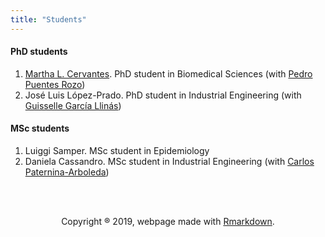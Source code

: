 ```yaml
---
title: "Students"
---
```


#### PhD students
1. [Martha L. Cervantes](https://scienti.colciencias.gov.co/cvlac/visualizador/generarCurriculoCv.do?cod_rh=0000743534). PhD student in Biomedical Sciences (with [Pedro Puentes Rozo](http://scienti.colciencias.gov.co:8081/cvlac/visualizador/generarCurriculoCv.do?cod_rh=0000147133))
2. José Luis López-Prado. PhD student in Industrial Engineering (with [Guisselle García Llinás](https://scienti.colciencias.gov.co/cvlac/visualizador/generarCurriculoCv.do?cod_rh=0000738387))
<br> 

#### MSc students
1. Luiggi Samper. MSc student in Epidemiology
2. Daniela Cassandro. MSc student in Industrial Engineering (with [Carlos Paternina-Arboleda](https://scienti.colciencias.gov.co/cvlac/visualizador/generarCurriculoCv.do?cod_rh=0000097535))

<br><br>


<center>
Copyright ® 2019, webpage made with [Rmarkdown](https://rmarkdown.rstudio.com/).
<center>